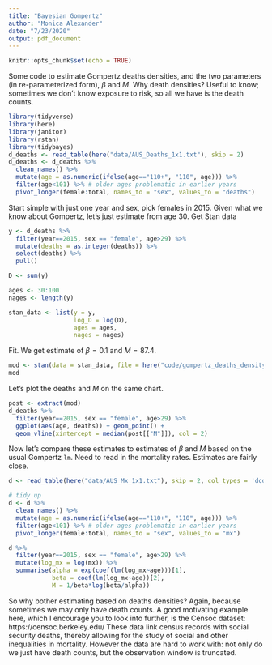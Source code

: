 ```yaml
---
title: "Bayesian Gompertz"
author: "Monica Alexander"
date: "7/23/2020"
output: pdf_document
---
```


```r
knitr::opts_chunk$set(echo = TRUE)
```

Some code to estimate Gompertz deaths densities, and the two parameters (in re-parameterized form), $\beta$ and $M$. Why death densities? Useful to know; sometimes we don't know exposure to risk, so all we have is the death counts. 

```r
library(tidyverse)
library(here)
library(janitor) 
library(rstan)
library(tidybayes)
d_deaths <- read_table(here("data/AUS_Deaths_1x1.txt"), skip = 2)
d_deaths <- d_deaths %>% 
  clean_names() %>% 
  mutate(age = as.numeric(ifelse(age=="110+", "110", age))) %>% 
  filter(age<101) %>% # older ages problematic in earlier years
  pivot_longer(female:total, names_to = "sex", values_to = "deaths")
```

Start simple with just one year and sex, pick females in 2015. Given what we know about Gompertz, let's just estimate from age 30. Get Stan data

```r
y <- d_deaths %>% 
  filter(year==2015, sex == "female", age>29) %>% 
  mutate(deaths = as.integer(deaths)) %>% 
  select(deaths) %>% 
  pull()

D <- sum(y)

ages <- 30:100
nages <- length(y)

stan_data <- list(y = y,
                  log_D = log(D),
                  ages = ages,
                  nages = nages)

```

Fit. We get estimate of $\beta = 0.1$ and $M = 87.4$.

```r
mod <- stan(data = stan_data, file = here("code/gompertz_deaths_density.stan"))
mod
```

Let's plot the deaths and $M$ on the same chart.

```r
post <- extract(mod)
d_deaths %>% 
  filter(year==2015, sex == "female", age>29) %>% 
  ggplot(aes(age, deaths)) + geom_point() + 
  geom_vline(xintercept = median(post[["M"]]), col = 2)
```

Now let's compare these estimates to estimates of $\beta$ and $M$ based on the usual Gompertz `lm`. Need to read in the mortality rates. Estimates are fairly close. 

```r
d <- read_table(here("data/AUS_Mx_1x1.txt"), skip = 2, col_types = 'dcddd')

# tidy up 
d <- d %>% 
  clean_names() %>% 
  mutate(age = as.numeric(ifelse(age=="110+", "110", age))) %>% 
  filter(age<101) %>% # older ages problematic in earlier years
  pivot_longer(female:total, names_to = "sex", values_to = "mx")

d %>% 
  filter(year==2015, sex == "female", age>29) %>% 
  mutate(log_mx = log(mx)) %>% 
  summarise(alpha = exp(coef(lm(log_mx~age)))[1],
            beta = coef(lm(log_mx~age))[2],
            M = 1/beta*log(beta/alpha))
```

So why bother estimating based on deaths densities? Again, because sometimes we may only have death counts. A good motivating example here, which I encourage you to look into further, is the Censoc dataset: https://censoc.berkeley.edu/ These data link census records with social security deaths, thereby allowing for the study of social and other inequalities in mortality. However the data are hard to work with: not only do we just have death counts, but the observation window is truncated. 